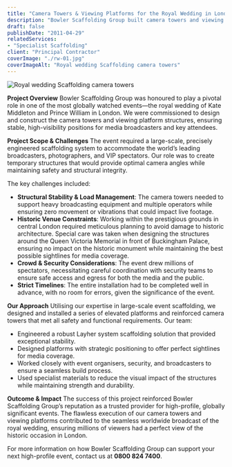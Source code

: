 ```yaml
---
title: "Camera Towers & Viewing Platforms for the Royal Wedding in London"
description: "Bowler Scaffolding Group built camera towers and viewing platforms for the royal wedding in London, ensuring stable, high-visibility media coverage at Buckingham Palace."
draft: false
publishDate: "2011-04-29"
relatedServices:
- "Specialist Scaffolding"
client: "Principal Contractor"
coverImage: "./rw-01.jpg"
coverImageAlt: "Royal wedding Scaffolding camera towers"
---
```



<Image src={Image1} alt="Royal wedding Scaffolding camera towers" />

**Project Overview**
Bowler Scaffolding Group was honoured to play a pivotal role in one of the most globally watched events—the royal wedding of Kate Middleton and Prince William in London. We were commissioned to design and construct the camera towers and viewing platform structures, ensuring stable, high-visibility positions for media broadcasters and key attendees.

**Project Scope & Challenges**
The event required a large-scale, precisely engineered scaffolding system to accommodate the world’s leading broadcasters, photographers, and VIP spectators. Our role was to create temporary structures that would provide optimal camera angles while maintaining safety and structural integrity.

The key challenges included:
- **Structural Stability & Load Management**: The camera towers needed to support heavy broadcasting equipment and multiple operators while ensuring zero movement or vibrations that could impact live footage.
- **Historic Venue Constraints**: Working within the prestigious grounds in central London required meticulous planning to avoid damage to historic architecture. Special care was taken when designing the structures around the Queen Victoria Memorial in front of Buckingham Palace, ensuring no impact on the historic monument while maintaining the best possible sightlines for media coverage.
- **Crowd & Security Considerations**: The event drew millions of spectators, necessitating careful coordination with security teams to ensure safe access and egress for both the media and the public.
- **Strict Timelines**: The entire installation had to be completed well in advance, with no room for errors, given the significance of the event.

**Our Approach**
Utilising our expertise in large-scale event scaffolding, we designed and installed a series of elevated platforms and reinforced camera towers that met all safety and functional requirements. Our team:
- Engineered a robust Layher system scaffolding solution that provided exceptional stability.
- Designed platforms with strategic positioning to offer perfect sightlines for media coverage.
- Worked closely with event organisers, security, and broadcasters to ensure a seamless build process.
- Used specialist materials to reduce the visual impact of the structures while maintaining strength and durability.

**Outcome & Impact**
The success of this project reinforced Bowler Scaffolding Group’s reputation as a trusted provider for high-profile, globally significant events. The flawless execution of our camera towers and viewing platforms contributed to the seamless worldwide broadcast of the royal wedding, ensuring millions of viewers had a perfect view of the historic occasion in London.

For more information on how Bowler Scaffolding Group can support your next high-profile event, contact us at **0800 824 7400**.

